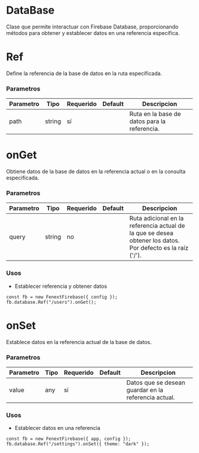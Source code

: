 # DataBase

Clase que permite interactuar con Firebase Database, proporcionando métodos para obtener y establecer datos en una referencia específica.

# Ref

Define la referencia de la base de datos en la ruta especificada.

### Parametros

| Parametro | Tipo   | Requerido | Default | Descripcion                                  |
| --------- | ------ | --------- | ------- | -------------------------------------------- |
| path      | string | sí        |         | Ruta en la base de datos para la referencia. |

# onGet

Obtiene datos de la base de datos en la referencia actual o en la consulta especificada.

### Parametros

| Parametro | Tipo   | Requerido | Default | Descripcion                                                                                                |
| --------- | ------ | --------- | ------- | ---------------------------------------------------------------------------------------------------------- |
| query     | string | no        |         | Ruta adicional en la referencia actual de la que se desea obtener los datos. Por defecto es la raíz ('/'). |

### Usos

- Establecer referencia y obtener datos

```tsx copy
const fb = new FenextFirebase({ config });
fb.database.Ref("/users").onGet();
```

# onSet

Establece datos en la referencia actual de la base de datos.

### Parametros

| Parametro | Tipo | Requerido | Default | Descripcion                                          |
| --------- | ---- | --------- | ------- | ---------------------------------------------------- |
| value     | any  | sí        |         | Datos que se desean guardar en la referencia actual. |

### Usos

- Establecer datos en una referencia

```tsx copy
const fb = new FenextFirebase({ app, config });
fb.database.Ref("/settings").onSet({ theme: "dark" });
```
